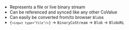 - Represents a file or live binary stream
- Can be referenced and synced like any other CoValue
- Can easily be converted from/to browser `Blob`s
- <code>{`<input type="file"/>`}</code> -> `BinaryCoStream` -> `Blob` -> `BlobURL`